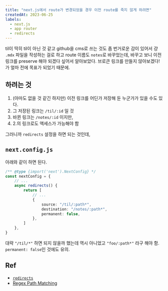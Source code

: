 ```yaml
---
title: "next.js에서 route가 변경되었을 경우 이전 route를 죽지 않게 하려면"
createdAt: 2023-06-25
labels:
  - next.js
  - app router
  - redirects
---
```

til이 딱히 til이 아닌 것 같고 github을 cms로 쓰는 것도 좀 번거로운 감이 있어서 걍 `.mdx` 파일을 작성하는 걸로 하고 route 이름도 `notes`로 바꾸었는데, 바꾸고 보니 이전 링크를 preserve 해야 되겠다 싶어서 알아보았다. 브로큰 링크를 만들지 않아보겠다! 가 얼마 전에 목표가 되었기 때문에.


## 하려는 것

1. (아마도 없을 것 같긴 하지만) 이전 링크를 어딘가 저장해 둔 누군가가 있을 수도 있다.
2. 그 저장된 링크는 `/til/:id` 일 것
3. 바뀐 링크는 `/notes/:id` 이지만,
4. 2.의 링크로도 액세스가 가능해야 함

그러니까 `redirects` 설정을 하면 되는 것인데,

## `next.config.js`

아래와 같이 하면 된다.

```ts next.config.js
/** @type {import('next').NextConfig} */
const nextConfig = {
	// ...
	async redirects() {
		return [
			// ...
			{
				source: "/til/:path*",
				destination: "/notes/:path*",
				permanent: false,
			},
		]
	},
}
```

대략 `"/til/*"` 하면 되지 않을까 했는데 역시 아니었고 `"foo/:path*"` 라구 해야 함. `permanent: false`인 것에도 유의.

## Ref
- [`redirects`](https://nextjs.org/docs/pages/api-reference/next-config-js/redirects)
- [Regex Path Matching](https://nextjs.org/docs/pages/api-reference/next-config-js/redirects#regex-path-matching)
